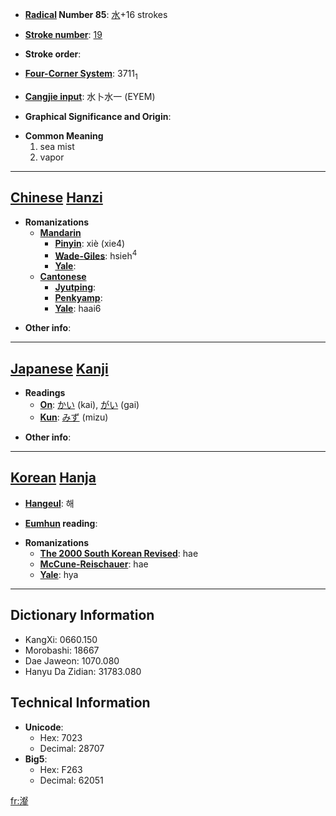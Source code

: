 * '''[[Wiktionary:Chinese radical index| Radical]] Number 85''': [[Wiktionary:Chinese radical index 水|水]]+16 strokes

* '''[[Wiktionary:Chinese total strokes index|Stroke number]]''': [[Wiktionary:Chinese total strokes index 19|19]]

* '''Stroke order''': 

* '''[[Wiktionary:Chinese four corner index|Four-Corner System]]''': 3711<sub>1</sub>

* '''[[Wiktionary:Chinese Cangjie index|Cangjie input]]''': 水卜水一 (EYEM)

* '''Graphical Significance and Origin''': 

* '''Common Meaning'''
*#sea mist
*# vapor


----

== [[Chinese]] [[Hanzi]] ==

* '''Romanizations'''
** '''[[Mandarin]]'''
*** '''[[Pinyin]]''': xiè (xie4)
*** '''[[Wade-Giles]]''': hsieh<sup>4</sup>
*** '''[[Yale]]''': 
** '''[[Cantonese]]'''
*** '''[[Jyutping]]''':
*** '''[[Penkyamp]]''': 
*** '''[[Yale]]''': haai6

* '''Other info''': 

----

== [[Japanese]] [[Kanji]] ==

* '''Readings'''
** '''[[On]]''': [[かい]] (kai), [[がい]] (gai)
** '''[[Kun]]''': [[みず]] (mizu)

* '''Other info''':  

----

== [[Korean]] [[Hanja]] ==

* '''[[Hangeul]]''': 해

* '''[[Eumhun]] reading''': 

* '''Romanizations'''
** '''[[The 2000 South Korean Revised Romanization|The 2000 South Korean Revised]]''': hae
** '''[[McCune-Reischauer]]''': hae
** '''[[Yale]]''': hya

----

== Dictionary Information ==

* KangXi: 0660.150
* Morobashi: 18667
* Dae Jaweon: 1070.080
* Hanyu Da Zidian: 31783.080

== Technical Information ==

* '''Unicode''':
** Hex: 7023
** Decimal: 28707
* '''Big5''':
** Hex: F263
** Decimal: 62051

[[fr:瀣]]